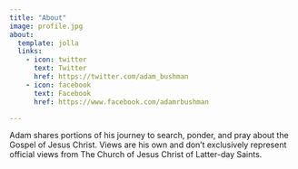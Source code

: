 ```yaml
---
title: "About"
image: profile.jpg
about:
  template: jolla
  links:
    - icon: twitter
      text: Twitter
      href: https://twitter.com/adam_bushman
    - icon: facebook
      text: Facebook
      href: https://www.facebook.com/adamrbushman

---
```


Adam shares portions of his journey to search, ponder, and pray about the Gospel of Jesus Christ. Views are his own and don't exclusively represent official views from The Church of Jesus Christ of Latter-day Saints.
